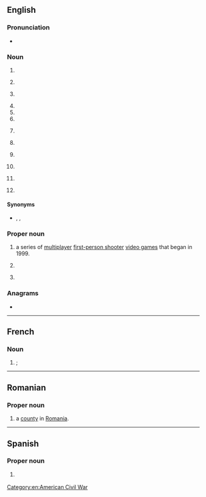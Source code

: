 {{also|Appendix:Variations of "cs"}}
==English==

===Pronunciation===
* {{audio|en|En-au-CS.ogg|Audio (AU)}}

===Noun===
{{en-noun|?}}

# {{initialism of|en|computer science}}
# {{lb|en|anatomy}} {{initialism of|en|coronary sinus}}
# {{lb|en|vulgar|slang}} {{initialism of|en|cocksucker}}
# {{initialism of|en|customer service}}
# {{initialism of|en|controlled substance}}
# {{initialism of|en|child support}}
# {{lb|en|baseball}} {{initialism of|en|caught stealing}} {{i|especially as a statistic}}
# {{lb|en|telecommunications}} {{initialism of|en|[[w:Circuit switching|circuit-switched]]}}
# {{lb|en|UK|police}} {{initialism of|en|{{w|chief superintendent}}}}
# {{lb|en|biology}} {{init of|en|circumsporozoite}}
# {{lb|en|wine}} {{initialism of|en|Cabernet Sauvignon}}
# {{lb|en|psychology}} {{initialism of|en|[[conditioned]] [[stimulus]]}}
#: {{cot|en|US}}

====Synonyms====
* {{sense|chief superintendent}} {{l|en|Ch Supt}}, {{l|en|Ch. Supt.}}, {{l|en|CSP}}

===Proper noun===
{{en-proper noun}}

# {{lb|en|computer games}} {{initialism of|en|{{w|Counter-Strike}}|dot=:}} a series of [[multiplayer]] [[first-person shooter]] [[video game]]s that began in 1999.
# {{lb|en|linguistics}} {{initialism of|en|Church Slavonic}}
# {{lb|en|historical}} {{init of|en|Confederate States}}

===Anagrams===
* {{anagrams|en|a=cs|S.C.|SC|Sc|Sc.|sc|sc.}}

[[Category:en:American Civil War]]

----

==French==

===Noun===
{{fr-noun|m}}

# {{m|en|SC|gloss=soccer club}}; {{initialism of|fr|[[club]] de [[soccer]]}}
#: {{syn|fr|CF}}

----

==Romanian==

===Proper noun===
{{head|ro|proper noun}}

# {{abbreviation of|ro|Caraș-Severin|dot=,}} a [[county]] in [[Romania]].

----

==Spanish==

===Proper noun===
{{es-proper noun}}

# {{abbreviation of|es|nodot=1|Chiapas}} {{gloss|Mexican state}}